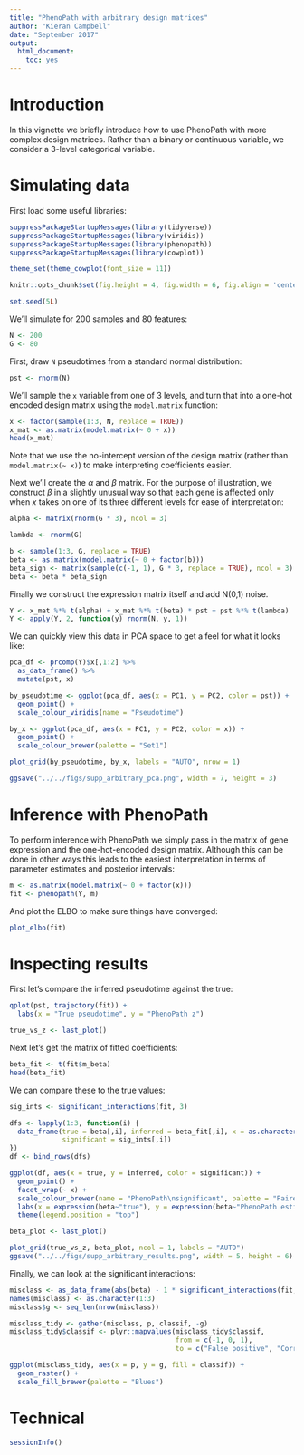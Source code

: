 ```yaml
---
title: "PhenoPath with arbitrary design matrices"
author: "Kieran Campbell"
date: "September 2017"
output:
  html_document:
    toc: yes
---
```


# Introduction

In this vignette we briefly introduce how to use PhenoPath with more complex design matrices. Rather than a binary or continuous variable, we consider a 3-level categorical variable.

# Simulating data

First load some useful libraries:

```r
suppressPackageStartupMessages(library(tidyverse))
suppressPackageStartupMessages(library(viridis))
suppressPackageStartupMessages(library(phenopath))
suppressPackageStartupMessages(library(cowplot))

theme_set(theme_cowplot(font_size = 11))

knitr::opts_chunk$set(fig.height = 4, fig.width = 6, fig.align = 'center')

set.seed(5L)
```

We'll simulate for 200 samples and 80 features:

```r
N <- 200
G <- 80
```

First, draw `N` pseudotimes from a standard normal distribution:

```r
pst <- rnorm(N)
```

We'll sample the `x` variable from one of 3 levels, and turn that into a one-hot encoded design matrix using the `model.matrix` function:

```r
x <- factor(sample(1:3, N, replace = TRUE))
x_mat <- as.matrix(model.matrix(~ 0 + x))
head(x_mat)
```

Note that we use the no-intercept version of the design matrix (rather than `model.matrix(~ x)`) to make interpreting coefficients easier.

Next we'll create the $\alpha$ and $\beta$ matrix. For the purpose of illustration, we construct $\beta$ in a slightly unusual way so that each gene is affected only when $x$ takes on one of its three different levels for ease of interpretation:

```r
alpha <- matrix(rnorm(G * 3), ncol = 3)

lambda <- rnorm(G)

b <- sample(1:3, G, replace = TRUE)
beta <- as.matrix(model.matrix(~ 0 + factor(b)))
beta_sign <- matrix(sample(c(-1, 1), G * 3, replace = TRUE), ncol = 3)
beta <- beta * beta_sign
```

Finally we construct the expression matrix itself and add N(0,1) noise.

```r
Y <- x_mat %*% t(alpha) + x_mat %*% t(beta) * pst + pst %*% t(lambda)
Y <- apply(Y, 2, function(y) rnorm(N, y, 1))
```

We can quickly view this data in PCA space to get a feel for what it looks like:

```r
pca_df <- prcomp(Y)$x[,1:2] %>% 
  as_data_frame() %>% 
  mutate(pst, x)

by_pseudotime <- ggplot(pca_df, aes(x = PC1, y = PC2, color = pst)) +
  geom_point() +
  scale_colour_viridis(name = "Pseudotime")

by_x <- ggplot(pca_df, aes(x = PC1, y = PC2, color = x)) +
  geom_point() +
  scale_colour_brewer(palette = "Set1")

plot_grid(by_pseudotime, by_x, labels = "AUTO", nrow = 1)

ggsave("../../figs/supp_arbitrary_pca.png", width = 7, height = 3)
```

# Inference with PhenoPath

To perform inference with PhenoPath we simply pass in the matrix of gene expression and the one-hot-encoded design matrix. Although this can be done in other ways this leads to the easiest interpretation in terms of parameter estimates and posterior intervals:

```r
m <- as.matrix(model.matrix(~ 0 + factor(x)))
fit <- phenopath(Y, m)
```

And plot the ELBO to make sure things have converged:

```r
plot_elbo(fit)
```


# Inspecting results

First let's compare the inferred pseudotime against the true:

```r
qplot(pst, trajectory(fit)) +
  labs(x = "True pseudotime", y = "PhenoPath z")

true_vs_z <- last_plot()
```

Next let's get the matrix of fitted coefficients:

```r
beta_fit <- t(fit$m_beta)
head(beta_fit)
```

We can compare these to the true values:

```r
sig_ints <- significant_interactions(fit, 3)

dfs <- lapply(1:3, function(i) {
  data_frame(true = beta[,i], inferred = beta_fit[,i], x = as.character(i),
             significant = sig_ints[,i])
})
df <- bind_rows(dfs)

ggplot(df, aes(x = true, y = inferred, color = significant)) +
  geom_point() +
  facet_wrap(~ x) +
  scale_colour_brewer(name = "PhenoPath\nsignificant", palette = "Paired") +
  labs(x = expression(beta~"true"), y = expression(beta~"PhenoPath estimate")) +
  theme(legend.position = "top")

beta_plot <- last_plot()
```

```r
plot_grid(true_vs_z, beta_plot, ncol = 1, labels = "AUTO")
ggsave("../../figs/supp_arbitrary_results.png", width = 5, height = 6)
```


Finally, we can look at the significant interactions:

```r
misclass <- as_data_frame(abs(beta) - 1 * significant_interactions(fit, 3))
names(misclass) <- as.character(1:3)
misclass$g <- seq_len(nrow(misclass))

misclass_tidy <- gather(misclass, p, classif, -g)
misclass_tidy$classif <- plyr::mapvalues(misclass_tidy$classif,
                                         from = c(-1, 0, 1),
                                         to = c("False positive", "Correct", "False negative"))

ggplot(misclass_tidy, aes(x = p, y = g, fill = classif)) +
  geom_raster() +
  scale_fill_brewer(palette = "Blues")
```


# Technical

```r
sessionInfo()
```



